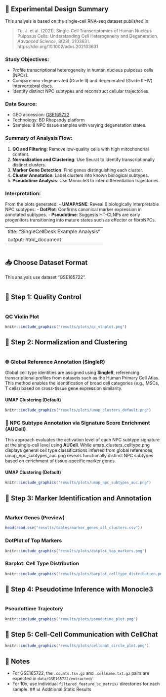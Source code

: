 ## 📘 Experimental Design Summary

This analysis is based on the single-cell RNA-seq dataset published in:

> Tu, J. et al. (2021). Single-Cell Transcriptomics of Human Nucleus Pulposus Cells: Understanding Cell Heterogeneity and Degeneration. *Advanced Science*, 8(23), 2103631. https://doi.org/10.1002/advs.202103631

### Study Objectives:
- Profile transcriptional heterogeneity in human nucleus pulposus cells (NPCs).
- Compare non-degenerated (Grade II) and degenerated (Grade III–IV) intervertebral discs.
- Identify distinct NPC subtypes and reconstruct cellular trajectories.

### Data Source:
- GEO accession: [GSE165722](https://www.ncbi.nlm.nih.gov/geo/query/acc.cgi?acc=GSE165722)
- Technology: BD Rhapsody platform
- Samples: 8 NPC tissue samples with varying degeneration states.

### Summary of Analysis Flow:
1. **QC and Filtering**: Remove low-quality cells with high mitochondrial content.
2. **Normalization and Clustering**: Use Seurat to identify transcriptionally distinct clusters.
3. **Marker Gene Detection**: Find genes distinguishing each cluster.
4. **Cluster Annotation**: Label clusters into known biological subtypes.
5. **Pseudotime Analysis**: Use Monocle3 to infer differentiation trajectories.

### Interpretation:
From the plots generated:
- **UMAP/tSNE**: Reveal 6 biologically interpretable NPC subtypes.
- **DotPlot**: Confirms canonical marker expression in annotated subtypes.
- **Pseudotime**: Suggests HT-CLNPs are early progenitors transitioning into mature states such as effector or fibroNPCs.

---
title: "SingleCellDesk Example Analysis"
output: html_document
---

```r
```

## 📥 Choose Dataset Format

This analysis use dataset "GSE165722".

```r
```

## 🔬 Step 1: Quality Control

```r
```

### QC Violin Plot

```r
knitr::include_graphics("results/plots/qc_vlnplot.png")
```

## 🔬 Step 2: Normalization and Clustering

```r
```
### 🌐 Global Reference Annotation (SingleR)

Global cell type identities are assigned using **SingleR**, referencing transcriptional profiles from datasets such as the Human Primary Cell Atlas. This method enables the identification of broad cell categories (e.g., MSCs, T cells) based on cross-tissue gene expression similarity.

#### UMAP Clustering (Default)

```r
knitr::include_graphics("results/plots/umap_clusters_default.png")
```

### 📌 NPC Subtype Annotation via Signature Score Enrichment (AUCell)

This approach evaluates the activation level of each NPC subtype signature at the single-cell level using **AUCell**. While umap_clusters_celltype.png displays general cell type classifications inferred from global references, umap_npc_subtypes_auc.png reveals functionally distinct NPC subtypes based on enrichment of tissue-specific marker genes.

#### UMAP Clustering (Default)

```r
knitr::include_graphics("results/plots/umap_npc_subtypes_auc.png")
```

## 🔬 Step 3: Marker Identification and Annotation

```r
```

### Marker Genes (Preview)

```r
head(read.csv("results/tables/marker_genes_all_clusters.csv"))
```

### DotPlot of Top Markers

```r
knitr::include_graphics("results/plots/dotplot_top_markers.png")
```
### Barplot: Cell Type Distribution

```r
knitr::include_graphics("results/plots/barplot_celltype_distribution.png")
```

## 🔬 Step 4: Pseudotime Inference with Monocle3

```r
```

### Pseudottime Trajectory

```r
knitr::include_graphics("results/plots/pseudotime_plot.png")
```

## 🔬 Step 5: Cell-Cell Communication with CellChat

```r
knitr::include_graphics("results/plots/cellchat_circle_plot.png")
```

## 📌 Notes

- For GSE165722, the `.counts.tsv.gz` and `.cellname.txt.gz` pairs are expected in `data/GSE165722/extracted/`
- For 10x, use individual `filtered_feature_bc_matrix/` directories for each sample.
## 📊 Additional Static Results



